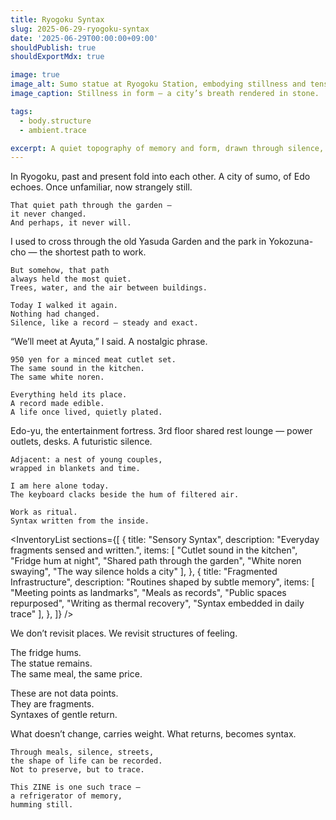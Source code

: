 ```yaml
---
title: Ryogoku Syntax
slug: 2025-06-29-ryogoku-syntax
date: '2025-06-29T00:00:00+09:00'
shouldPublish: true
shouldExportMdx: true

image: true
image_alt: Sumo statue at Ryogoku Station, embodying stillness and tension.
image_caption: Stillness in form — a city’s breath rendered in stone.

tags:
  - body.structure
  - ambient.trace

excerpt: A quiet topography of memory and form, drawn through silence, meals, and urban rhythm.
---
```


<PoeticBlock title="Prologue｜In the City of Stillness">
  <QuoteBlock>
    In Ryogoku, past and present fold into each other.  
    A city of sumo, of Edo echoes.  
    Once unfamiliar, now strangely still.

    That quiet path through the garden —  
    it never changed.  
    And perhaps, it never will.
  </QuoteBlock>
</PoeticBlock>

<PoeticImage
  src="/images/zines/2025-06-29-ryogoku-syntax/sumo-stone.jpg"
  alt="Sumo statue at Ryogoku Station, symbolizing rooted presence"
  caption="A sumo sculpture stands at the gate —  
  a syntax of gravity, carved in stone."
/>

<PoeticBlock title="Fragment 1｜Syntax of the Route">
  <QuoteBlock>
    I used to cross through the old Yasuda Garden  
    and the park in Yokozuna-cho — the shortest path to work.  

    But somehow, that path  
    always held the most quiet.  
    Trees, water, and the air between buildings.  

    Today I walked it again.  
    Nothing had changed.  
    Silence, like a record — steady and exact.
  </QuoteBlock>
</PoeticBlock>

<PoeticImage
  src="/images/zines/2025-06-29-ryogoku-syntax/syntax-of-the-route.jpg"
  alt="Old Yasuda Garden pathway"
  caption="The route remains unchanged —  
  a corridor of stillness across time."
/>

<PoeticBlock title="Fragment 2｜A Set Meal of Memory">
  <QuoteBlock>
    “We’ll meet at Ayuta,” I said.  
    A nostalgic phrase.  

    950 yen for a minced meat cutlet set.  
    The same sound in the kitchen.  
    The same white noren.  

    Everything held its place.  
    A record made edible.  
    A life once lived, quietly plated.
  </QuoteBlock>
</PoeticBlock>

<PoeticImage
  src="/images/zines/2025-06-29-ryogoku-syntax/syntax-950.jpg"
  alt="Minced cutlet meal at Ayuta restaurant"
  caption="A 950 yen record —  
  memory plated and served warm."
/>

<PoeticBlock title="Fragment 3｜Syntax and Sauna">
  <QuoteBlock>
    Edo-yu, the entertainment fortress.  
    3rd floor shared rest lounge — power outlets, desks.  
    A futuristic silence.

    Adjacent: a nest of young couples,  
    wrapped in blankets and time.

    I am here alone today.  
    The keyboard clacks beside the hum of filtered air.  

    Work as ritual.  
    Syntax written from the inside.
  </QuoteBlock>
</PoeticBlock>

<PoeticImage
  src="/images/zines/2025-06-29-ryogoku-syntax/edoyu-syntax.jpg"
  alt="Shared lounge at Edo-yu with workspaces and silence"
  caption="Edo-yu lounge — a thermal syntax chamber  
  where stillness meets digital breath."
/>

<InventoryList
  sections={[
    {
      title: "Sensory Syntax",
      description: "Everyday fragments sensed and written.",
      items: [
        "Cutlet sound in the kitchen",
        "Fridge hum at night",
        "Shared path through the garden",
        "White noren swaying",
        "The way silence holds a city"
      ],
    },
    {
      title: "Fragmented Infrastructure",
      description: "Routines shaped by subtle memory",
      items: [
        "Meeting points as landmarks",
        "Meals as records",
        "Public spaces repurposed",
        "Writing as thermal recovery",
        "Syntax embedded in daily trace"
      ],
    },
  ]}
/>

<SyntaxBox title="Syntax as Memory Architecture">
  We don’t revisit places.  
  We revisit structures of feeling.  

  The fridge hums.  
  The statue remains.  
  The same meal, the same price.

  These are not data points.  
  They are fragments.  
  Syntaxes of gentle return.
</SyntaxBox>

<PoeticBlock title="Epilogue｜Where Syntax Persists">
  <QuoteBlock>
    What doesn’t change, carries weight.  
    What returns, becomes syntax.

    Through meals, silence, streets,  
    the shape of life can be recorded.  
    Not to preserve, but to trace.  

    This ZINE is one such trace —  
    a refrigerator of memory,  
    humming still.
  </QuoteBlock>
</PoeticBlock>